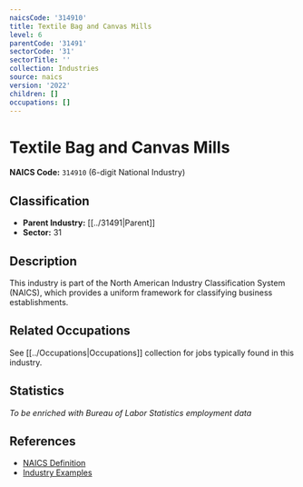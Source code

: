 ```yaml
---
naicsCode: '314910'
title: Textile Bag and Canvas Mills
level: 6
parentCode: '31491'
sectorCode: '31'
sectorTitle: ''
collection: Industries
source: naics
version: '2022'
children: []
occupations: []
---
```

# Textile Bag and Canvas Mills

**NAICS Code:** `314910` (6-digit National Industry)

## Classification

- **Parent Industry:** [[../31491|Parent]]
- **Sector:** 31

## Description

This industry is part of the North American Industry Classification System (NAICS), which provides a uniform framework for classifying business establishments.

## Related Occupations

See [[../Occupations|Occupations]] collection for jobs typically found in this industry.

## Statistics

*To be enriched with Bureau of Labor Statistics employment data*

## References

- [NAICS Definition](https://www.census.gov/naics/)
- [Industry Examples](https://www.census.gov/naics/2022NAICS/)
